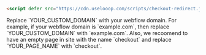 ```html
<script defer src="https://cdn.uselooop.com/scripts/checkout-redirect.js" domain="YOUR_CUSTOM_DOMAIN" page="YOUR_PAGE_NAME"></script>
```

<Note>
Replace `YOUR_CUSTOM_DOMAIN` with your webflow domain. For example, if your webflow domain is `example.com`, then replace `YOUR_CUSTOM_DOMAIN` with `example.com`. Also, we recoomend to have an empty page in site with the name `checkout` and replace `YOUR_PAGE_NAME` with `checkout`.
</Note>